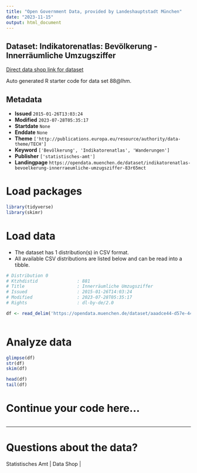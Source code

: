 ```yaml
---
title: "Open Government Data, provided by Landeshauptstadt München"
date: "2023-11-15"
output: html_document
---
```


## Dataset: Indikatorenatlas: Bevölkerung - Innerräumliche Umzugsziffer

[Direct data shop link for dataset](https://opendata.muenchen.de/dataset/indikatorenatlas-bevoelkerung-innerraeumliche-umzugsziffer-83r65mct)

Auto generated R starter code for data set 88@lhm.

## Metadata

- **Issued** `2015-01-26T13:03:24`
- **Modified** `2023-07-28T05:35:17`
- **Startdate** `None`
- **Enddate** `None`
- **Theme** `['http://publications.europa.eu/resource/authority/data-theme/TECH']`
- **Keyword** `['Bevölkerung', 'Indikatorenatlas', 'Wanderungen']`
- **Publisher** `['statistisches-amt']`
- **Landingpage** `https://opendata.muenchen.de/dataset/indikatorenatlas-bevoelkerung-innerraeumliche-umzugsziffer-83r65mct`


# Load packages

```r

library(tidyverse)
library(skimr)

```

# Load data

-   The dataset has 1 distribution(s) in CSV format.
-   All available CSV distributions are listed below and can be read into a tibble.

```r

# Distribution 0
# Ktzhdistid               : 881
# Title                    : Innerräumliche Umzugsziffer
# Issued                   : 2015-01-26T14:03:24
# Modified                 : 2023-07-28T05:35:17
# Rights                   : dl-by-de/2.0

df <- read_delim('https://opendata.muenchen.de/dataset/aaadce44-d57e-4434-955f-5b25d76287ce/resource/b37dffa3-9663-43c9-ba68-bf1e04198aeb/download/indikat_bevoelkerung_innerraeumliche_umzugsziffer_240723.csv')



```

# Analyze data

```r

glimpse(df)
str(df)
skim(df)

head(df)
tail(df)

```

# Continue your code here...

```r

```

------------------------------------------------------------------------

# Questions about the data?

Statistisches Amt | Data Shop | 
